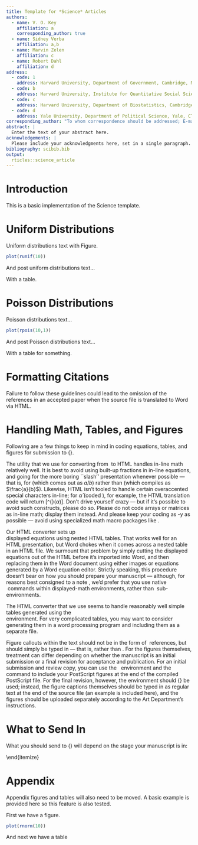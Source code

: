```yaml
---
title: Template for *Science* Articles
authors:
  - name: V. O. Key
    affiliation: a
    corresponding_author: true
  - name: Sidney Verba
    affiliation: a,b
  - name: Marvin Zelen
    affiliation: c
  - name: Robert Dahl
    affiliation: d
address:
  - code: 1
    address: Harvard University, Department of Government, Cambridge, MA 02138
  - code: b
    address: Harvard University, Institute for Quantitative Social Science, Cambridge, MA 02138
  - code: c
    address: Harvard University, Department of Biostatistics, Cambridge, MA 02138
  - code: d
    address: Yale University, Department of Political Science, Yale, CT 06520
corresponding_author: "To whom correspondence should be addressed; E-mail: key@harvard.edu."
abstract: |
  Enter the text of your abstract here.
acknowledgements: |
  Please include your acknowledgments here, set in a single paragraph.
bibliography: scibib.bib
output: 
  rticles::science_article
---
```


# Introduction

This is a basic implementation of the Science template. 

# Uniform Distributions 

Uniform distributions text with Figure.

```r
plot(runif(10))
```

And post uniform distributions text...

\begin{table}[ht]
\begin{center}
\begin{tabular}{ll}
once & 1 \\
once & 2\\
\end{tabular}
\end{center}
\end{table}

With a table.

# Poisson Distributions

Poisson distributions text...

```r
plot(rpois(10,1))
```

And post Poisson distributions text...

\begin{table}[ht]
\begin{center}
\begin{tabular}{ll}
twice & 1 \\
twice & 2\\
\end{tabular}
\end{center}
\end{table}

With a table for something.

# Formatting Citations

\begin{enumerate}
\item Please cite your references and notes in text {\it only\/} using
  the standard \LaTeX\ \verb+\cite+ command, not another command
  driven by outside macros.
\item Please separate multiple citations within a single \verb+\cite+
  command using commas only; there should be {\it no space\/}
  between reference keynames.  That is, if you are citing two
  papers whose bibliography keys are \texttt{keyname1} and
  \texttt{keyname2}, the in-text cite should read
  \verb+\cite{keyname1,keyname2}+, {\it not\/}
  \verb+\cite{keyname1, keyname2}+.
\end{enumerate}

\noindent Failure to follow these guidelines could lead
to the omission of the references in an accepted paper when the source
file is translated to Word via HTML.

# Handling Math, Tables, and Figures

Following are a few things to keep in mind in coding equations,
tables, and figures for submission to {\it Science}.

\paragraph*{In-line math.}  The utility that we use for converting
from \LaTeX\ to HTML handles in-line math relatively well.  It is best
to avoid using built-up fractions in in-line equations, and going for
the more boring ``slash'' presentation whenever possible --- that is,
for \verb+$a/b$+ (which comes out as $a/b$) rather than
\verb+$\frac{a}{b}$+ (which compiles as $\frac{a}{b}$).  Likewise,
HTML isn't tooled to handle certain overaccented special characters
in-line; for $\hat{\alpha}$ (coded \verb+$\hat{\alpha}$+), for
example, the HTML translation code will return [\^{}$(\alpha)$].
Don't drive yourself crazy --- but if it's possible to avoid such
constructs, please do so.  Please do not code arrays or matrices as
in-line math; display them instead.  And please keep your coding as
\TeX-y as possible --- avoid using specialized math macro packages
like \texttt{amstex.sty}.

\paragraph*{Displayed math.} Our HTML converter sets up \TeX\
displayed equations using nested HTML tables.  That works well for an
HTML presentation, but Word chokes when it comes across a nested
table in an HTML file.  We surmount that problem by simply cutting the
displayed equations out of the HTML before it's imported into Word,
and then replacing them in the Word document using either images or
equations generated by a Word equation editor.  Strictly speaking,
this procedure doesn't bear on how you should prepare your manuscript
--- although, for reasons best consigned to a note \cite{nattex}, we'd
prefer that you use native \TeX\ commands within displayed-math
environments, rather than \LaTeX\ sub-environments.

\paragraph*{Tables.}  The HTML converter that we use seems to handle
reasonably well simple tables generated using the \LaTeX\
\texttt{\{tabular\}} environment.  For very complicated tables, you
may want to consider generating them in a word processing program and
including them as a separate file.

\paragraph*{Figures.}  Figure callouts within the text should not be
in the form of \LaTeX\ references, but should simply be typed in ---
that is, \verb+(Fig. 1)+ rather than \verb+\ref{fig1}+.  For the
figures themselves, treatment can differ depending on whether the
manuscript is an initial submission or a final revision for acceptance
and publication.  For an initial submission and review copy, you can
use the \LaTeX\ \verb+{figure}+ environment and the
\verb+\includegraphics+ command to include your PostScript figures at
the end of the compiled PostScript file.  For the final revision,
however, the \verb+{figure}+ environment should {\it not\/} be used;
instead, the figure captions themselves should be typed in as regular
text at the end of the source file (an example is included here), and
the figures should be uploaded separately according to the Art
Department's instructions.


# What to Send In

What you should send to {\it Science\/} will depend on the stage your manuscript is in:

\begin{itemize}
\item {\bf Important:} If you're sending in the initial submission of
  your manuscript (that is, the copy for evaluation and peer review),
  please send in {\it only\/} a PostScript or PDF version of the
  compiled file (including figures).  Please do not send in the \TeX\ 
  source, \texttt{.sty}, \texttt{.bbl}, or other associated files with
  your initial submission.  (For more information, please see the
  instructions at our Web submission site,
  http://www.submit2science.org/ .)
\item When the time comes for you to send in your revised final
  manuscript (i.e., after peer review), we require that you include
  all source files and generated files in your upload.  Thus, if the
  name of your main source document is \texttt{ltxfile.tex}, you
  need to include:
\begin{itemize}
\item \texttt{ltxfile.tex}.
\item \texttt{ltxfile.aux}, the auxilliary file generated by the
  compilation.
\item A PostScript file (compiled using \texttt{dvips} or some other
  driver) of the \texttt{.dvi} file generated from
  \texttt{ltxfile.tex}, or a PDF file distilled from that
  PostScript.  You do not need to include the actual \texttt{.dvi}
  file in your upload.
\item From B{\small{IB}}\TeX\ users, your bibliography (\texttt{.bib})
  file, {\it and\/} the generated file \texttt{ltxfile.bbl} created
  when you run B{\small{IB}}\TeX.
\item Any additional \texttt{.sty} and \texttt{.bst} files called by
  the source code (though, for reasons noted earlier, we {\it
    strongly\/} discourage the use of such files beyond those
  mentioned in this document).
\end{itemize}
\end{itemize}

# Appendix
\appendix
Appendix figures and tables will also need to be moved. A basic example is provided here so this feature is also tested.

First we have a figure.

```r
plot(rnorm(10))
```

And next we have a table

\begin{table}[ht]
\begin{center}
\begin{tabular}{ll}
thrice & 1 \\
thrice & 2\\
\end{tabular}
\end{center}
\end{table}



